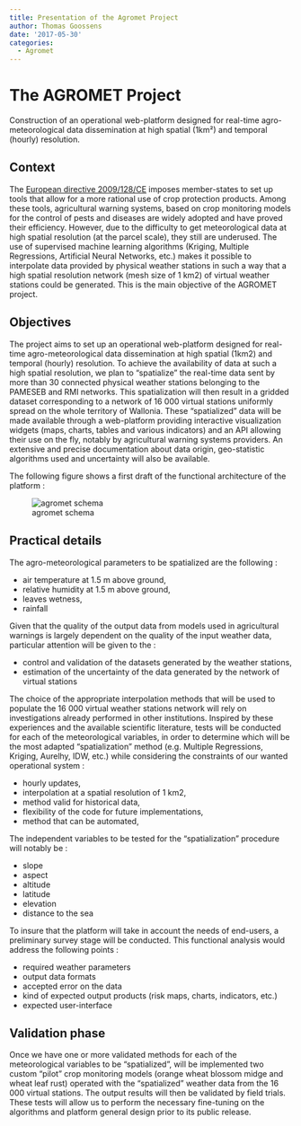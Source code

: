```yaml
---
title: Presentation of the Agromet Project
author: Thomas Goossens
date: '2017-05-30'
categories:
  - Agromet
---
```


# The AGROMET Project

Construction of an operational web-platform designed for real-time agro-meteorological data dissemination at high spatial (1km²) and temporal (hourly) resolution.

## Context

The [European directive 2009/128/CE](https://www.eppo.int/PPPRODUCTS/information/2009_0128_EU-e.pdf) imposes member-states to set up tools that allow for a more rational use of crop protection products. Among these tools, agricultural warning systems, based on crop monitoring models for the control of pests and diseases are widely adopted and have proved their efficiency. However, due to the difficulty to get meteorological data at high spatial resolution (at the parcel scale), they still are underused. The use of supervised machine learning algorithms (Kriging, Multiple Regressions, Artificial Neural Networks, etc.) makes it possible to interpolate data provided by physical weather stations in such a way that a high spatial resolution network (mesh size of 1 km2) of virtual weather stations could be generated. This is the main objective of the AGROMET project.

## Objectives

The project aims to set up an operational web-platform designed for real-time agro-meteorological data dissemination at high spatial (1km2) and temporal (hourly) resolution. To achieve the availability of data at such a high spatial resolution, we plan to “spatialize” the real-time data sent by more than 30 connected physical weather stations belonging to the PAMESEB and RMI networks. This spatialization will then result in a gridded dataset corresponding to a network of 16 000 virtual stations uniformly spread on the whole territory of Wallonia. These “spatialized” data will be made available through a web-platform providing interactive visualization widgets (maps, charts, tables and various indicators) and an API allowing their use on the fly, notably by agricultural warning systems providers. An extensive and precise documentation about data origin, geo-statistic algorithms used and uncertainty will also be available.

The following figure shows a first draft of the functional architecture of the platform :

![agromet schema](/post/agromet_presentation_files/agromet_schema.jpg)

## Practical details
The agro-meteorological parameters to be spatialized are the following : 

* air temperature at 1.5 m above ground,
* relative humidity at 1.5 m above ground,
* leaves wetness,
* rainfall

Given that the quality of the output data from models used in agricultural warnings is largely dependent on the quality of the input weather data, particular attention will be given to the :  

* control and validation of the datasets generated by the weather stations,
* estimation of the uncertainty of the data generated by the network of virtual stations

The choice of the appropriate interpolation methods that will be used to populate the 16 000 virtual weather stations network will rely on investigations already performed in other institutions. Inspired by
these experiences and the available scientific literature, tests will be conducted for each of the meteorological variables, in order to determine which will be the most adapted “spatialization” method (e.g. Multiple Regressions, Kriging, Aurelhy, IDW, etc.) while considering the constraints of our wanted operational system :  

* hourly updates,
* interpolation at a spatial resolution of 1 km2,
* method valid for historical data,
* flexibility of the code for future implementations,
* method that can be automated,

The independent variables to be tested for the “spatialization” procedure will notably be :  

* slope
* aspect
* altitude
* latitude
* elevation
* distance to the sea

To insure that the platform will take in account the needs of end-users, a preliminary survey stage will be conducted. This functional analysis would address the following points :  

* required weather parameters
* output data formats
* accepted error on the data
* kind of expected output products (risk maps, charts, indicators, etc.)
* expected user-interface


## Validation phase
Once we have one or more validated methods for each of the meteorological variables to be “spatialized”, will be implemented two custom “pilot” crop monitoring models (orange wheat blossom midge and wheat
leaf rust) operated with the “spatialized” weather data from the 16 000 virtual stations. The output results will then be validated by field trials. These tests will allow us to perform the necessary fine-tuning on the algorithms and platform general design prior to its public release.
